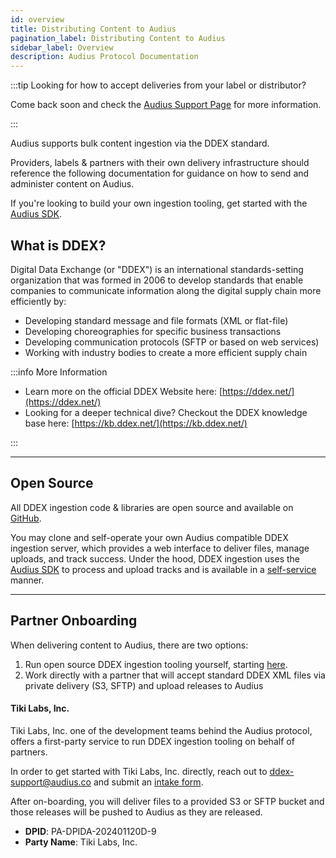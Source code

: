 ```yaml
---
id: overview
title: Distributing Content to Audius
pagination_label: Distributing Content to Audius
sidebar_label: Overview
description: Audius Protocol Documentation
---
```



:::tip Looking for how to accept deliveries from your label or distributor?

Come back soon and check the [Audius Support Page](https://support.audius.co) for more information.

:::

Audius supports bulk content ingestion via the DDEX standard.

Providers, labels & partners with their own delivery infrastructure should reference the following
documentation for guidance on how to send and administer content on Audius.

If you're looking to build your own ingestion tooling, get started with the
[Audius SDK](/developers/sdk/overview).

## What is DDEX?

Digital Data Exchange (or "DDEX") is an international standards-setting organization that was formed
in 2006 to develop standards that enable companies to communicate information along the digital
supply chain more efficiently by:

- Developing standard message and file formats (XML or flat-file)
- Developing choreographies for specific business transactions
- Developing communication protocols (SFTP or based on web services)
- Working with industry bodies to create a more efficient supply chain

:::info More Information

- Learn more on the official DDEX Website here: [https://ddex.net/](https://ddex.net/)
- Looking for a deeper technical dive? Checkout the DDEX knowledge base here:
  [https://kb.ddex.net/](https://kb.ddex.net/)

:::

---

## Open Source

All DDEX ingestion code & libraries are open source and available on
[GitHub](https://github.com/AudiusProject/audius-protocol/tree/main/packages/ddex).

You may clone and self-operate your own Audius compatible DDEX ingestion server, which provides a
web interface to deliver files, manage uploads, and track success. Under the hood, DDEX ingestion
uses the [Audius SDK](/developers/sdk/overview) to process and upload tracks and is available in a
[self-service](/distributors/self-serve/overview) manner.

---

## Partner Onboarding

When delivering content to Audius, there are two options:

1. Run open source DDEX ingestion tooling yourself, starting [here](/distributors/self-serve/overview).
2. Work directly with a partner that will accept standard DDEX XML files via private delivery (S3, SFTP) and upload releases to Audius

#### Tiki Labs, Inc.

Tiki Labs, Inc. one of the development teams behind the Audius protocol, offers a first-party service
to run DDEX ingestion tooling on behalf of partners.

In order to get started with Tiki Labs, Inc. directly, reach out to ddex-support@audius.co and submit an
[intake form](https://forms.gle/jCwLLWRJY7fCQM5ZA).

After on-boarding, you will deliver files to a provided S3 or SFTP bucket and those releases will be pushed to Audius as they are released.

* **DPID**: PA-DPIDA-202401120D-9
* **Party Name**: Tiki Labs, Inc.
